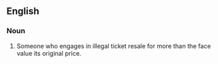 == English ==

===Noun===

{{en-noun}}

# {{UK}} Someone who engages in illegal ticket resale for more than the face value its original price.